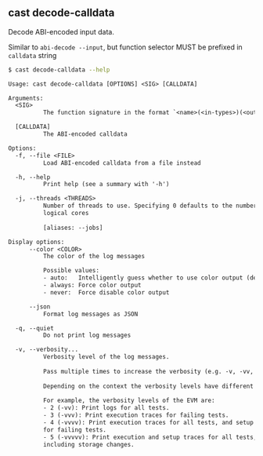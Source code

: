 ## cast decode-calldata

Decode ABI-encoded input data.

Similar to `abi-decode --input`, but function selector MUST be prefixed in
`calldata` string

```bash
$ cast decode-calldata --help
```

```txt
Usage: cast decode-calldata [OPTIONS] <SIG> [CALLDATA]

Arguments:
  <SIG>
          The function signature in the format `<name>(<in-types>)(<out-types>)`

  [CALLDATA]
          The ABI-encoded calldata

Options:
  -f, --file <FILE>
          Load ABI-encoded calldata from a file instead

  -h, --help
          Print help (see a summary with '-h')

  -j, --threads <THREADS>
          Number of threads to use. Specifying 0 defaults to the number of
          logical cores
          
          [aliases: --jobs]

Display options:
      --color <COLOR>
          The color of the log messages

          Possible values:
          - auto:   Intelligently guess whether to use color output (default)
          - always: Force color output
          - never:  Force disable color output

      --json
          Format log messages as JSON

  -q, --quiet
          Do not print log messages

  -v, --verbosity...
          Verbosity level of the log messages.
          
          Pass multiple times to increase the verbosity (e.g. -v, -vv, -vvv).
          
          Depending on the context the verbosity levels have different meanings.
          
          For example, the verbosity levels of the EVM are:
          - 2 (-vv): Print logs for all tests.
          - 3 (-vvv): Print execution traces for failing tests.
          - 4 (-vvvv): Print execution traces for all tests, and setup traces
          for failing tests.
          - 5 (-vvvvv): Print execution and setup traces for all tests,
          including storage changes.
```